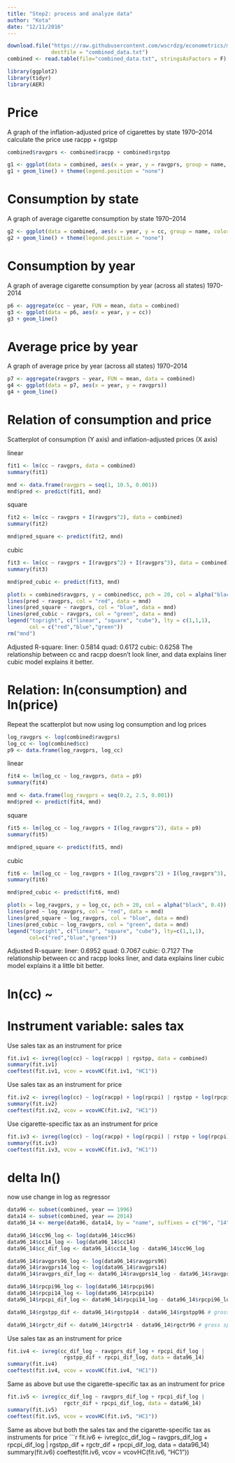 ```yaml
---
title: "Step2: process and analyze data"
author: "Kota"
date: "12/11/2016"
---
```

```r
download.file("https://raw.githubusercontent.com/wscrdzg/econometrics/master/combined_data.txt",
              destfile = "combined_data.txt")
combined <- read.table(file="combined_data.txt", stringsAsFactors = F)
```

```r
library(ggplot2)
library(tidyr)
library(AER)
```

# Price 
A graph of the inflation-adjusted price of cigarettes by state 1970–2014
calculate the price use racpp + rgstpp
```r
combined$ravgprs <- combined$racpp + combined$rgstpp

g1 <- ggplot(data = combined, aes(x = year, y = ravgprs, group = name, color = name))
g1 + geom_line() + theme(legend.position = "none")
```

# Consumption by state
A graph of average cigarette consumption by state 1970–2014
```r
g2 <- ggplot(data = combined, aes(x = year, y = cc, group = name, color = name))
g2 + geom_line() + theme(legend.position = "none")
```

# Consumption by year
A graph of average cigarette consumption by year (across all states) 1970-2014
```r
p6 <- aggregate(cc ~ year, FUN = mean, data = combined)
g3 <- ggplot(data = p6, aes(x = year, y = cc))
g3 + geom_line()
```
# Average price by year
A graph of average price by year (across all states) 1970–2014
```r
p7 <- aggregate(ravgprs ~ year, FUN = mean, data = combined)
g4 <- ggplot(data = p7, aes(x = year, y = ravgprs))
g4 + geom_line()
```

# Relation of consumption and price
Scatterplot of consumption (Y axis) and inflation-adjusted prices (X axis)

linear
```r
fit1 <- lm(cc ~ ravgprs, data = combined)
summary(fit1)

mnd <- data.frame(ravgprs = seq(1, 10.5, 0.001))
mnd$pred <- predict(fit1, mnd)
```

square
```r
fit2 <- lm(cc ~ ravgprs + I(ravgprs^2), data = combined)
summary(fit2)

mnd$pred_square <- predict(fit2, mnd)
```

cubic
```r
fit3 <- lm(cc ~ ravgprs + I(ravgprs^2) + I(ravgprs^3), data = combined)
summary(fit3)

mnd$pred_cubic <- predict(fit3, mnd)
```

```r
plot(x = combined$ravgprs, y = combined$cc, pch = 20, col = alpha("black", 0.4))
lines(pred ~ ravgprs, col = "red", data = mnd)
lines(pred_square ~ ravgprs, col = "blue", data = mnd)
lines(pred_cubic ~ ravgprs, col = "green", data = mnd)
legend("topright", c("linear", "square", "cube"), lty = c(1,1,1),
       col = c("red","blue","green"))
rm("mnd")
```

Adjusted R-square: liner: 0.5814 quad: 0.6172 cubic: 0.6258 The relationship between cc and racpp doesn’t look liner, and data explains liner cubic model explains it better.

# Relation: ln(consumption) and ln(price)
Repeat the scatterplot but now using log consumption and log prices

```r
log_ravgprs <- log(combined$ravgprs)
log_cc <- log(combined$cc)
p9 <- data.frame(log_ravgprs, log_cc)
```

linear
```r
fit4 <- lm(log_cc ~ log_ravgprs, data = p9)
summary(fit4)

mnd <- data.frame(log_ravgprs = seq(0.2, 2.5, 0.001))
mnd$pred <- predict(fit4, mnd)
```

square
```r
fit5 <- lm(log_cc ~ log_ravgprs + I(log_ravgprs^2), data = p9)
summary(fit5)

mnd$pred_square <- predict(fit5, mnd)
```

cubic
```r
fit6 <- lm(log_cc ~ log_ravgprs + I(log_ravgprs^2) + I(log_ravgprs^3), data = p9)
summary(fit6)

mnd$pred_cubic <- predict(fit6, mnd)
```

```r
plot(x = log_ravgprs, y = log_cc, pch = 20, col = alpha("black", 0.4))
lines(pred ~ log_ravgprs, col = "red", data = mnd)
lines(pred_square ~ log_ravgprs, col = "blue", data = mnd)
lines(pred_cubic ~ log_ravgprs, col = "green", data = mnd)
legend("topright", c("linear", "square", "cube"), lty=c(1,1,1),
       col=c("red","blue","green"))
```

Adjusted R-square: liner: 0.6952 quad: 0.7067 cubic: 0.7127 The relationship between cc and racpp looks liner, and data explains liner cubic model explains it a little bit better.

# ln(cc) ~
# Instrument variable: sales tax
Use sales tax as an instrument for price
```r
fit.iv1 <- ivreg(log(cc) ~ log(racpp) | rgstpp, data = combined)
summary(fit.iv1)
coeftest(fit.iv1, vcov = vcovHC(fit.iv1, "HC1"))
```

Use sales tax as an instrument for price
```r
fit.iv2 <- ivreg(log(cc) ~ log(racpp) + log(rpcpi) | rgstpp + log(rpcpi), data = combined)
summary(fit.iv2)
coeftest(fit.iv2, vcov = vcovHC(fit.iv2, "HC1"))
```

Use cigarette-specific tax as an instrument for price
```r
fit.iv3 <- ivreg(log(cc) ~ log(racpp) + log(rpcpi) | rstpp + log(rpcpi), data = combined)
summary(fit.iv3)
coeftest(fit.iv3, vcov = vcovHC(fit.iv3, "HC1"))
```

# delta ln()
now use change in log as regressor
```r
data96 <- subset(combined, year == 1996)
data14 <- subset(combined, year == 2014)
data96_14 <- merge(data96, data14, by = "name", suffixes = c("96", "14"))

data96_14$cc96_log <- log(data96_14$cc96)
data96_14$cc14_log <- log(data96_14$cc14)
data96_14$cc_dif_log <- data96_14$cc14_log - data96_14$cc96_log

data96_14$ravgprs96_log <- log(data96_14$ravgprs96)
data96_14$ravgprs14_log <- log(data96_14$ravgprs14)
data96_14$ravgprs_dif_log <- data96_14$ravgprs14_log - data96_14$ravgprs96_log

data96_14$rpcpi96_log <- log(data96_14$rpcpi96)
data96_14$rpcpi14_log <- log(data96_14$rpcpi14)
data96_14$rpcpi_dif_log <- data96_14$rpcpi14_log - data96_14$rpcpi96_log

data96_14$rgstpp_dif <- data96_14$rgstpp14 - data96_14$rgstpp96 # gross sales tax

data96_14$rgctr_dif <- data96_14$rgctr14 - data96_14$rgctr96 # gross specific tax
```

Use sales tax as an instrument for price
```r
fit.iv4 <- ivreg(cc_dif_log ~ ravgprs_dif_log + rpcpi_dif_log | 
                  rgstpp_dif + rpcpi_dif_log, data = data96_14)
summary(fit.iv4)
coeftest(fit.iv4, vcov = vcovHC(fit.iv4, "HC1"))
```

Same as above but use the cigarette-specific tax as an instrument for price
```r
fit.iv5 <- ivreg(cc_dif_log ~ ravgprs_dif_log + rpcpi_dif_log | 
                  rgctr_dif + rpcpi_dif_log, data = data96_14)
summary(fit.iv5)
coeftest(fit.iv5, vcov = vcovHC(fit.iv5, "HC1"))
```

Same as above but both the sales tax and the cigarette-specific tax as instruments for price
```r
fit.iv6 <- ivreg(cc_dif_log ~ ravgprs_dif_log + rpcpi_dif_log | 
                  rgstpp_dif + rgctr_dif + rpcpi_dif_log, data = data96_14)
summary(fit.iv6)
coeftest(fit.iv6, vcov = vcovHC(fit.iv6, "HC1"))
